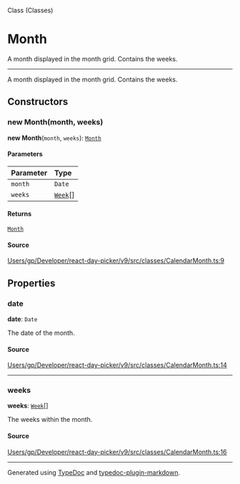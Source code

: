 <SectionTitle>Class (Classes)</SectionTitle>

# Month

<Description>
A month displayed in the month grid. Contains the weeks.
</Description>

---

A month displayed in the month grid. Contains the weeks.

## Constructors

<a id="constructors" name="constructors"></a>

### new Month(month, weeks)

<SignatureMemberIdentifier>**new Month**(`month`, `weeks`): [`Month`](/api/classes/Month.md)</SignatureMemberIdentifier>

#### Parameters

| Parameter | Type |
| :------ | :------ |
| `month` | `Date` |
| `weeks` | [`Week`](/api/classes/Week.md)[] |

#### Returns

[`Month`](/api/classes/Month.md)

#### Source

[Users/gp/Developer/react-day-picker/v9/src/classes/CalendarMonth.ts:9](https://github.com/gpbl/react-day-picker/blob/b97c86295/src/classes/CalendarMonth.ts#L9)

## Properties

<a id="date" name="date"></a>

### date

<SignatureMemberIdentifier>**date**: `Date`</SignatureMemberIdentifier>

The date of the month.

#### Source

[Users/gp/Developer/react-day-picker/v9/src/classes/CalendarMonth.ts:14](https://github.com/gpbl/react-day-picker/blob/b97c86295/src/classes/CalendarMonth.ts#L14)

***

<a id="weeks" name="weeks"></a>

### weeks

<SignatureMemberIdentifier>**weeks**: [`Week`](/api/classes/Week.md)[]</SignatureMemberIdentifier>

The weeks within the month.

#### Source

[Users/gp/Developer/react-day-picker/v9/src/classes/CalendarMonth.ts:16](https://github.com/gpbl/react-day-picker/blob/b97c86295/src/classes/CalendarMonth.ts#L16)

***

Generated using [TypeDoc](https://typedoc.org) and [typedoc-plugin-markdown](https://typedoc-plugin-markdown.org).
